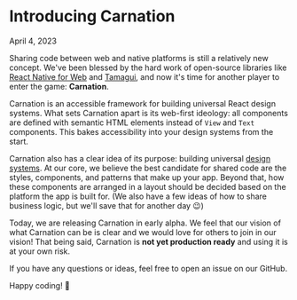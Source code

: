 # Introducing Carnation

<p className="text-sm opacity-60 mt-2 mb-1">April 4, 2023</p>

<Byline />

Sharing code between web and native platforms is still a relatively new concept. We've been blessed by the hard work of open-source libraries like [React Native for Web](https://necolas.github.io/react-native-web/docs/) and [Tamagui](https://tamagui.dev/), and now it's time for another player to enter the game: **Carnation**.

Carnation is an accessible framework for building universal React design systems. What sets Carnation apart is its web-first ideology: all components are defined with semantic HTML elements instead of `View` and `Text` components. This bakes accessibility into your design systems from the start.

Carnation also has a clear idea of its purpose: building universal [design systems](/docs/background/design-systems). At our core, we believe the best candidate for shared code are the styles, components, and patterns that make up your app. Beyond that, how these components are arranged in a layout should be decided based on the platform the app is built for. (We also have a few ideas of how to share business logic, but we'll save that for another day 😉)

Today, we are releasing Carnation in early alpha. We feel that our vision of what Carnation can be is clear and we would love for others to join in our vision! That being said, Carnation is **not yet production ready** and using it is at your own risk.

If you have any questions or ideas, feel free to open an issue on our GitHub.

Happy coding! 👋
